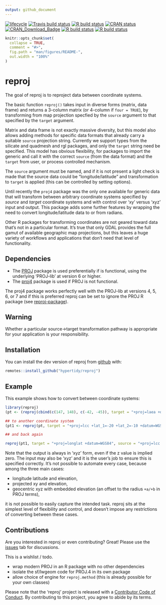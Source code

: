 ```yaml
---
output: github_document
---
```



<!-- README.md is generated from README.Rmd. Please edit that file -->


<!-- badges: start -->
[![lifecycle](https://img.shields.io/badge/lifecycle-maturing-blue.svg)](https://www.tidyverse.org/lifecycle/#maturing) 
[![Travis build status](https://travis-ci.org/hypertidy/reproj.svg?branch=master)](https://travis-ci.org/hypertidy/reproj)
[![R build status](https://github.com/hypertidy/reproj/workflows/R-CMD-check/badge.svg)](https://github.com/hypertidy/reproj/actions)
[![CRAN status](https://www.r-pkg.org/badges/version/reproj)](https://cran.r-project.org/package=reproj)
[![CRAN\_Download\_Badge](http://cranlogs.r-pkg.org/badges/reproj)](https://cran.r-project.org/package=reproj)
[![R build status](https://github.com/hypertidy/reproj/workflows/test-coverage/badge.svg)](https://github.com/hypertidy/reproj/actions)
[![R build status](https://github.com/hypertidy/reproj/workflows/pkgdown/badge.svg)](https://github.com/hypertidy/reproj/actions)
<!-- badges: end -->
  


```r
knitr::opts_chunk$set(
  collapse = TRUE,
  comment = "#>",
  fig.path = "man/figures/README-",
  out.width = "100%"
)
```
# reproj

The goal of reproj is to reproject data between coordinate systems. 

The basic function `reproj()` takes input in diverse forms (matrix, data frame) and returns a 3-column matrix (or 4-column if `four = TRUE`), by transforming from map projection specfied by the  `source` argument to that specified by the `target` argument.

Matrix and data frame is not exactly massive diversity, but this model also allows adding methods for specific data formats that already carry a suitable `source` projection string. Currently we support types from the silicate and quadmesh and rgl packages, and only the `target` string need be specified. This model has obvious flexibility, for packages to import the generic and call it with the correct `source` (from the data format) and the `target` from user, or process controlled mechanism. 

The `source` argument must be named, and if it is not present a light check is made that the source data could be "longitude/latitude" and transformation to `target` is applied (this can be controlled by setting options). 

Until recently the `proj4` package was the only one available for generic data that will transform between arbitrary coordinate systems specified by _source_ and _target_ coordinate systems and with control over 'xy' versus 'xyz' input and output.  This package adds some further features by wrapping the need to convert longitude/latitude data to or from radians. 

Other R packages for transforming coordinates are not geared toward data that's not in a particular format. It's true that only GDAL provides the full gamut of available geographic map projections, but this leaves a huge variety of workflows and applications that don't need that level of functionality. 

## Dependencies

* The [PROJ](https://CRAN.r-project.org/package=PROJ) package is used preferentially if is functional, using the underlying 'PROJ-lib' at version 6 or higher. 
* The [proj4](https://CRAN.r-project.org/package=proj4) package is used if PROJ is not functional.

The proj4 package works perfectly well with the PROJ-lib at versions 4, 5, 6, or 7 and if this is preferred reproj can be set to ignore the PROJ R package (see [reproj-package](https://hypertidy.github.io/reproj/reference/reproj-package.html)). 



## Warning

Whether a particular source->target transformation pathway is appropriate for your application is your responsibility. 

## Installation

You can install the dev version of reproj from [github](https://github.com/hypertidy/reproj/) with:

```r
remotes::install_github("hypertidy/reproj")
```

## Example

This example shows how to convert between coordinate systems: 

```r
library(reproj)
(pt <- (reproj(cbind(c(147, 148), c(-42, -45)), target = "+proj=laea +datum=WGS84", source = 4326)))

## to another coordinate system
(pt1 <- reproj(pt, target = "+proj=lcc +lat_1=-20 +lat_2=-10 +datum=WGS84", source = "+proj=laea +datum=WGS84"))

## and back again

reproj(pt1, target = "+proj=longlat +datum=WGS84", source = "+proj=lcc +lat_1=-20 +lat_2=-10 +datum=WGS84")

```

Note that the output is always in 'xyz' form, even if the z value is implied zero. The input may also be 'xyz' and it is the user's job to ensure this is specified correctly. It's not possible to automate every case, because among the three main cases: 

* longitude latitude and elevation,
* projected xy and elevation,
* geocentric xyz with embedded elevation (an offset to the radius `+a/+b` in PROJ terms),

it is not possible to easily capture the intended task. reproj sits at the simplest level of flexibility and control, and doesn't impose any restrictions of converting between these cases. 



## Contributions

Are you interested in reproj or even contributing? Great!  Please use the [issues](https://github.com/hypertidy/reproj/issues) tab for discussions. 


This is a wishlist / todo. 

* wrap modern PROJ in an R package with no other dependencies
* isolate the sf/lwgeom code for PROJ.4 in its own package
* allow choice of engine for `reproj.method` (this is already possible for your own classes)



Please note that the 'reproj' project is released with a [Contributor Code of Conduct](https://hypertidy.github.io/reproj/CODE_OF_CONDUCT.html). By contributing to this project, you agree to abide by its terms.


